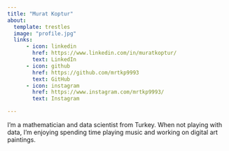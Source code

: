 ```yaml
---
title: "Murat Koptur"
about:
  template: trestles
  image: "profile.jpg"
  links:
      - icon: linkedin
        href: https://www.linkedin.com/in/muratkoptur/
        text: LinkedIn
      - icon: github
        href: https://github.com/mrtkp9993
        text: GitHub
      - icon: instagram
        href: https://www.instagram.com/mrtkp9993/
        text: Instagram

---
```


I'm a mathematician and data scientist from Turkey. When not playing with data,
I'm enjoying spending time playing music and working on digital art paintings.
